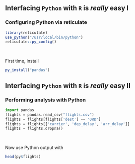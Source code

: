 ## Interfacing `Python` with `R` is _really_ easy I

### Configuring Python via reticulate

```r
library(reticulate)
use_python("/usr/local/bin/python")
reticulate::py_config()
```
&nbsp;

First time, install 
```r
py_install("pandas")
```

## Interfacing `Python` with `R` is _really_ easy II

### Performing analysis with Python

```python
import pandas
flights = pandas.read_csv("flights.csv")
flights = flights[flights['dest'] == "ORD"]
flights = flights[['carrier', 'dep_delay', 'arr_delay']]
flights = flights.dropna()
```

&nbsp;

Now use Python output with \C{R}

```r
head(py$flights)
```


